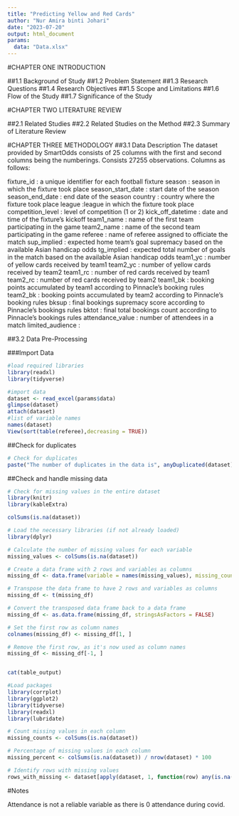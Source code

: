 ---
title: "Predicting Yellow and Red Cards"
author: "Nur Amira binti Johari"
date: "2023-07-20"
output: html_document
params:
  data: "Data.xlsx"
---
#CHAPTER ONE INTRODUCTION

##1.1 Background of Study
##1.2 Problem Statement
##1.3 Research Questions
##1.4 Research Objectives
##1.5 Scope and Limitations
##1.6 Flow of the Study
##1.7 Significance of the Study

#CHAPTER TWO LITERATURE REVIEW

##2.1 Related Studies
##2.2 Related Studies on the Method
##2.3 Summary of Literature Review

#CHAPTER THREE METHODOLOGY
##3.1 Data Description
The dataset provided by SmartOdds consists of 25 columns with the first and second columns being the numberings. Consists 27255 observations. Columns as follows:

fixture_id : a unique identifier for each football fixture
season : season in which the fixture took place
season_start_date : start date of the season
season_end_date : end date of the season
country : country where the fixture took place
league :league in which the fixture took place
competition_level : level of competition (1 or 2)
kick_off_datetime : date and time of the fixture's kickoff
team1_name : name of the first team participating in the game
team2_name : name of the second team participating in the game
referee : name of referee assigned to officiate the match
sup_implied : expected home team's goal supremacy based on the available Asian handicap odds
tg_implied : expected total number of goals in the match based on the available Asian handicap odds
team1_yc : number of yellow cards received by team1
team2_yc : number of yellow cards received by team2
team1_rc : number of red cards received by team1
team2_rc : number of red cards received by team2
team1_bk : booking points accumulated by team1 according  to Pinnacle's booking rules
team2_bk : booking points accumulated by team2 according to Pinnacle's booking rules
bksup : final bookings supremacy score according to Pinnacle's bookings rules
bktot : final total bookings count according to Pinnacle's bookings rules
attendance_value : number of attendees in a match
limited_audience : 

##3.2 Data Pre-Processing

###Import Data

```{r setup, echo=FALSE, warning=FALSE}
#load required libraries
library(readxl)
library(tidyverse)

#import data
dataset <- read_excel(params$data)
glimpse(dataset)
attach(dataset)
#list of variable names
names(dataset)
View(sort(table(referee),decreasing = TRUE))
```

##Check for duplicates
```{r}
# Check for duplicates
paste("The number of duplicates in the data is", anyDuplicated(dataset))
```

##Check and handle missing data
```{r}
# Check for missing values in the entire dataset
library(knitr)
library(kableExtra)

colSums(is.na(dataset))

# Load the necessary libraries (if not already loaded)
library(dplyr)

# Calculate the number of missing values for each variable
missing_values <- colSums(is.na(dataset))

# Create a data frame with 2 rows and variables as columns
missing_df <- data.frame(variable = names(missing_values), missing_count = missing_values)

# Transpose the data frame to have 2 rows and variables as columns
missing_df <- t(missing_df)

# Convert the transposed data frame back to a data frame
missing_df <- as.data.frame(missing_df, stringsAsFactors = FALSE)

# Set the first row as column names
colnames(missing_df) <- missing_df[1, ]

# Remove the first row, as it's now used as column names
missing_df <- missing_df[-1, ]


cat(table_output)
```


```{r setup, include=FALSE}
#Load packages
library(corrplot)
library(ggplot2)
library(tidyverse)
library(readxl)
library(lubridate)
```


```{r}
# Count missing values in each column
missing_counts <- colSums(is.na(dataset))

# Percentage of missing values in each column
missing_percent <- colSums(is.na(dataset)) / nrow(dataset) * 100

# Identify rows with missing values
rows_with_missing <- dataset[apply(dataset, 1, function(row) any(is.na(row))), ]
```

#Notes

Attendance is not a reliable variable as there is 0 attendance during covid.
